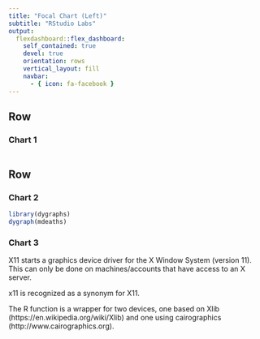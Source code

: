 ```yaml
---
title: "Focal Chart (Left)"
subtitle: "RStudio Labs"
output: 
  flexdashboard::flex_dashboard:
    self_contained: true
    devel: true
    orientation: rows
    vertical_layout: fill
    navbar:
      - { icon: fa-facebook }
---
```


Row
-------------------------------------

### Chart 1

```r

```

Row {data-height=400}
-------------------------------------
   
### Chart 2

```r
library(dygraphs)
dygraph(mdeaths)
```

  
### Chart 3 

X11 starts a graphics device driver for the X Window System (version 11). This can only be done on machines/accounts that have access to an X server.

x11 is recognized as a synonym for X11.

The R function is a wrapper for two devices, one based on Xlib (https://en.wikipedia.org/wiki/Xlib) and one using cairographics (http://www.cairographics.org).
